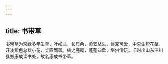 ```yaml
---
---
---
```

title: 书带草
---



书带草为常绿多年生草，叶如韭，长尺余，柔软丛生，鲜翠可爱，中央生短花茎，开淡紫色总状小花，实圆而碧。植之庭砌，蓬蓬四垂，堪供清玩。旧时出山东淄川县郑康成读书处，故名康成书带草。